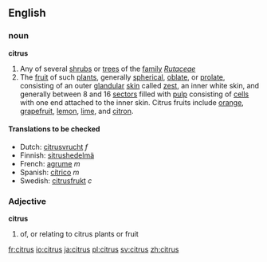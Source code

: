 ==English==
===noun===
'''citrus'''
{{wikipedia}}
#Any of several [[shrub]]s or [[tree]]s of the [[family]] ''[[Rutaceae]]''
#The [[fruit]] of such [[plant]]s, generally [[spherical]], [[oblate]], or [[prolate]], consisting of an outer [[glandular]] [[skin]] called [[zest]], an inner white skin, and generally between 8 and 16 [[sector]]s filled with [[pulp]] consisting of [[cell]]s with one end attached to the inner skin. Citrus fruits include [[orange]], [[grapefruit]], [[lemon]], [[lime]], and [[citron]].

====Translations to be checked====
*Dutch: [[citrusvrucht]] ''f''
*Finnish: [[sitrushedelmä]]
*French: [[agrume]] ''m''
*Spanish: [[cítrico]] ''m''
*Swedish: [[citrusfrukt]] ''c''

===Adjective===
'''citrus'''
#of, or relating to citrus plants or fruit

[[fr:citrus]]
[[io:citrus]]
[[ja:citrus]]
[[pl:citrus]]
[[sv:citrus]]
[[zh:citrus]]